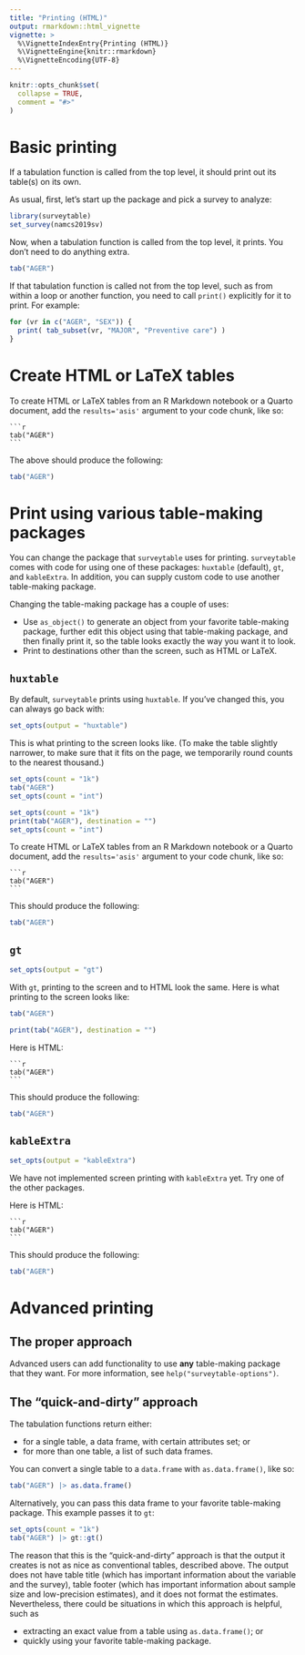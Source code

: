 ```yaml
---
title: "Printing (HTML)"
output: rmarkdown::html_vignette
vignette: >
  %\VignetteIndexEntry{Printing (HTML)}
  %\VignetteEngine{knitr::rmarkdown}
  %\VignetteEncoding{UTF-8}
---
```


```r
knitr::opts_chunk$set(
  collapse = TRUE,
  comment = "#>"
)
```

# Basic printing

If a tabulation function is called from the top level, it should print out its table(s) on its own. 

As usual, first, let's start up the package and pick a survey to analyze:

```r
library(surveytable)
set_survey(namcs2019sv)
```

Now, when a tabulation function is called from the top level, it prints. You don't need to do anything extra.

```r
tab("AGER")
```

If that tabulation function is called not from the top level, such as from within a loop or another function, you need to call `print()` explicitly for it to print. For example:

```r
for (vr in c("AGER", "SEX")) {
  print( tab_subset(vr, "MAJOR", "Preventive care") )
}
```

# Create HTML or LaTeX tables

To create HTML or LaTeX tables from an R Markdown notebook or a Quarto document, add the `results='asis'` argument to your code chunk, like so:

<!-- https://yihui.org/knitr/faq/ --> 

````verbatim
```r
tab("AGER")
```
````

The above should produce the following:

```r
tab("AGER")
```

# Print using various table-making packages

You can change the package that `surveytable` uses for printing. `surveytable` comes with code for using one of these packages: `huxtable` (default), `gt`, and `kableExtra`. In addition, you can supply custom code to use another table-making package.

Changing the table-making package has a couple of uses:

* Use `as_object()` to generate an object from your favorite table-making package, further edit this object using that table-making package, and then finally print it, so the table looks exactly the way you want it to look.
* Print to destinations other than the screen, such as HTML or LaTeX.

## `huxtable`

By default, `surveytable` prints using `huxtable`. If you've changed this, you can always go back with: 

```r
set_opts(output = "huxtable")
```

This is what printing to the screen looks like. (To make the table slightly narrower, to make sure that it fits on the page, we temporarily round counts to the nearest thousand.)

```r
set_opts(count = "1k")
tab("AGER")
set_opts(count = "int")
```
```r
set_opts(count = "1k")
print(tab("AGER"), destination = "")
set_opts(count = "int")
```

To create HTML or LaTeX tables from an R Markdown notebook or a Quarto document, add the `results='asis'` argument to your code chunk, like so:

````verbatim
```r
tab("AGER")
```
````

This should produce the following:

```r
tab("AGER")
```

## `gt`

```r
set_opts(output = "gt")
```

With `gt`, printing to the screen and to HTML look the same. Here is what printing to the screen looks like:

```r
tab("AGER")
```
```r
print(tab("AGER"), destination = "")
```

Here is HTML:

````verbatim
```r
tab("AGER")
```
````

This should produce the following:

```r
tab("AGER")
```


## `kableExtra`

```r
set_opts(output = "kableExtra")
```

We have not implemented screen printing with `kableExtra` yet. Try one of the other packages.

Here is HTML:

````verbatim
```r
tab("AGER")
```
````

This should produce the following:

```r
tab("AGER")
```

# Advanced printing

## The proper approach

Advanced users can add functionality to use **any** table-making package that they want. For more information, see `help("surveytable-options")`.

## The "quick-and-dirty" approach

The tabulation functions return either:

* for a single table, a data frame, with certain attributes set; or
* for more than one table, a list of such data frames. 

You can convert a single table to a `data.frame` with `as.data.frame()`, like so:

```r
tab("AGER") |> as.data.frame()
```

Alternatively, you can pass this data frame to your favorite table-making package. This example passes it to `gt`:

```r
set_opts(count = "1k")
tab("AGER") |> gt::gt()
```

The reason that this is the "quick-and-dirty" approach is that the output it creates is not as nice as conventional tables, described above. The output does not have table title (which has important information about the variable and the survey), table footer (which has important information about sample size and low-precision estimates), and it does not format the estimates. Nevertheless, there could be situations in which this approach is helpful, such as 

* extracting an exact value from a table using `as.data.frame()`; or 
* quickly using your favorite table-making package.


